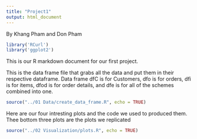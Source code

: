 ```yaml
---
title: "Project1"
output: html_document
---
```

By Khang Pham and Don Pham

```r
library('RCurl')
library('ggplot2')
```

This is our R markdown document for our first project. 

This is the data frame file that grabs all the data and put them in their respective dataframe. Data frame dfC is for Customers, dfo is for orders, dfi is for items, dfod is for order details, and dfe is for all of the schemes combined into one. 

```r
source("../01 Data/create_data_frame.R", echo = TRUE)
```

Here are our four intresting plots and the code we used to produced them. Thee bottom three plots are the plots we replicated 

```r
source("../02 Visualization/plots.R", echo = TRUE)
```